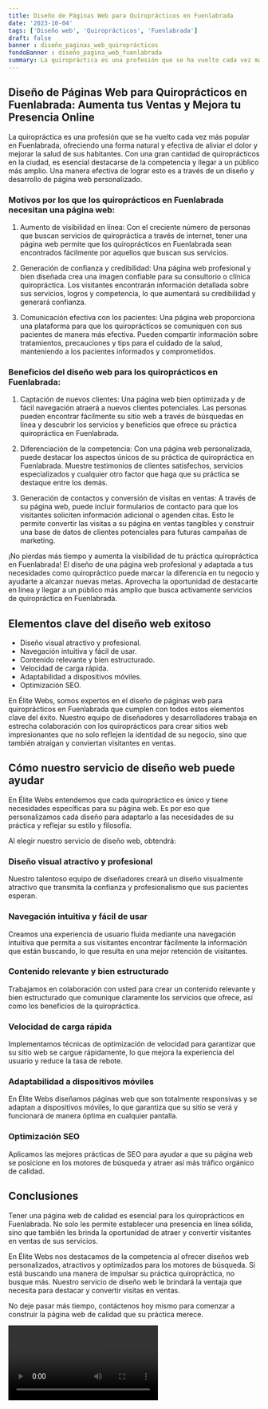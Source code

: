 ```yaml
---
title: Diseño de Páginas Web para Quiroprácticos en Fuenlabrada
date: '2023-10-04'
tags: ['Diseño web', 'Quiroprácticos', 'Fuenlabrada']
draft: false
banner : diseño_paginas_web_quiroprácticos
fondoBanner : diseño_pagina_web_fuenlabrada
summary: La quiropráctica es una profesión que se ha vuelto cada vez más popular en Fuenlabrada, ofreciendo una forma natural y efectiva de aliviar el dolor y mejorar la salud de sus habitantes. Con una gran cantidad de quiroprácticos en la ciudad, es esencial destacarse de la competencia y llegar a un público más amplio. Una manera efectiva de lograr esto es a través de un diseño y desarrollo de página web personalizado.
---
```


## Diseño de Páginas Web para Quiroprácticos en Fuenlabrada: Aumenta tus Ventas y Mejora tu Presencia Online

La quiropráctica es una profesión que se ha vuelto cada vez más popular en Fuenlabrada, ofreciendo una forma natural y efectiva de aliviar el dolor y mejorar la salud de sus habitantes. Con una gran cantidad de quiroprácticos en la ciudad, es esencial destacarse de la competencia y llegar a un público más amplio. Una manera efectiva de lograr esto es a través de un diseño y desarrollo de página web personalizado.

### Motivos por los que los quiroprácticos en Fuenlabrada necesitan una página web:

1. Aumento de visibilidad en línea: Con el creciente número de personas que buscan servicios de quiropráctica a través de internet, tener una página web permite que los quiroprácticos en Fuenlabrada sean encontrados fácilmente por aquellos que buscan sus servicios.

2. Generación de confianza y credibilidad: Una página web profesional y bien diseñada crea una imagen confiable para su consultorio o clínica quiropráctica. Los visitantes encontrarán información detallada sobre sus servicios, logros y competencia, lo que aumentará su credibilidad y generará confianza.

3. Comunicación efectiva con los pacientes: Una página web proporciona una plataforma para que los quiroprácticos se comuniquen con sus pacientes de manera más efectiva. Pueden compartir información sobre tratamientos, precauciones y tips para el cuidado de la salud, manteniendo a los pacientes informados y comprometidos.

### Beneficios del diseño web para los quiroprácticos en Fuenlabrada:

1. Captación de nuevos clientes: Una página web bien optimizada y de fácil navegación atraerá a nuevos clientes potenciales. Las personas pueden encontrar fácilmente su sitio web a través de búsquedas en línea y descubrir los servicios y beneficios que ofrece su práctica quiropráctica en Fuenlabrada.

2. Diferenciación de la competencia: Con una página web personalizada, puede destacar los aspectos únicos de su práctica de quiropráctica en Fuenlabrada. Muestre testimonios de clientes satisfechos, servicios especializados y cualquier otro factor que haga que su práctica se destaque entre los demás.

3. Generación de contactos y conversión de visitas en ventas: A través de su página web, puede incluir formularios de contacto para que los visitantes soliciten información adicional o agenden citas. Esto le permite convertir las visitas a su página en ventas tangibles y construir una base de datos de clientes potenciales para futuras campañas de marketing.

¡No pierdas más tiempo y aumenta la visibilidad de tu práctica quiropráctica en Fuenlabrada! El diseño de una página web profesional y adaptada a tus necesidades como quiropráctico puede marcar la diferencia en tu negocio y ayudarte a alcanzar nuevas metas. Aprovecha la oportunidad de destacarte en línea y llegar a un público más amplio que busca activamente servicios de quiropráctica en Fuenlabrada.

<GifSeo />

<Cta />

## Elementos clave del diseño web exitoso

- Diseño visual atractivo y profesional.
- Navegación intuitiva y fácil de usar.
- Contenido relevante y bien estructurado.
- Velocidad de carga rápida.
- Adaptabilidad a dispositivos móviles.
- Optimización SEO.

En Élite Webs, somos expertos en el diseño de páginas web para quiroprácticos en Fuenlabrada que cumplen con todos estos elementos clave del éxito. Nuestro equipo de diseñadores y desarrolladores trabaja en estrecha colaboración con los quiroprácticos para crear sitios web impresionantes que no solo reflejen la identidad de su negocio, sino que también atraigan y conviertan visitantes en ventas.

## Cómo nuestro servicio de diseño web puede ayudar

En Élite Webs entendemos que cada quiropráctico es único y tiene necesidades específicas para su página web. Es por eso que personalizamos cada diseño para adaptarlo a las necesidades de su práctica y reflejar su estilo y filosofía.

Al elegir nuestro servicio de diseño web, obtendrá:

### Diseño visual atractivo y profesional
Nuestro talentoso equipo de diseñadores creará un diseño visualmente atractivo que transmita la confianza y profesionalismo que sus pacientes esperan.

### Navegación intuitiva y fácil de usar
Creamos una experiencia de usuario fluida mediante una navegación intuitiva que permita a sus visitantes encontrar fácilmente la información que están buscando, lo que resulta en una mejor retención de visitantes.

### Contenido relevante y bien estructurado
Trabajamos en colaboración con usted para crear un contenido relevante y bien estructurado que comunique claramente los servicios que ofrece, así como los beneficios de la quiropráctica.

### Velocidad de carga rápida
Implementamos técnicas de optimización de velocidad para garantizar que su sitio web se cargue rápidamente, lo que mejora la experiencia del usuario y reduce la tasa de rebote.

### Adaptabilidad a dispositivos móviles
En Élite Webs diseñamos páginas web que son totalmente responsivas y se adaptan a dispositivos móviles, lo que garantiza que su sitio se verá y funcionará de manera óptima en cualquier pantalla.

### Optimización SEO
Aplicamos las mejores prácticas de SEO para ayudar a que su página web se posicione en los motores de búsqueda y atraer así más tráfico orgánico de calidad.

## Conclusiones

Tener una página web de calidad es esencial para los quiroprácticos en Fuenlabrada. No solo les permite establecer una presencia en línea sólida, sino que también les brinda la oportunidad de atraer y convertir visitantes en ventas de sus servicios.

En Élite Webs nos destacamos de la competencia al ofrecer diseños web personalizados, atractivos y optimizados para los motores de búsqueda. Si está buscando una manera de impulsar su práctica quiropráctica, no busque más. Nuestro servicio de diseño web le brindará la ventaja que necesita para destacar y convertir visitas en ventas.

No deje pasar más tiempo, contáctenos hoy mismo para comenzar a construir la página web de calidad que su práctica merece.

<Video />

<CtaBot job='Quiroprácticos' city='Fuenlabrada'/>

<Gmaps query='Fuenlabrada+españa+maps' />